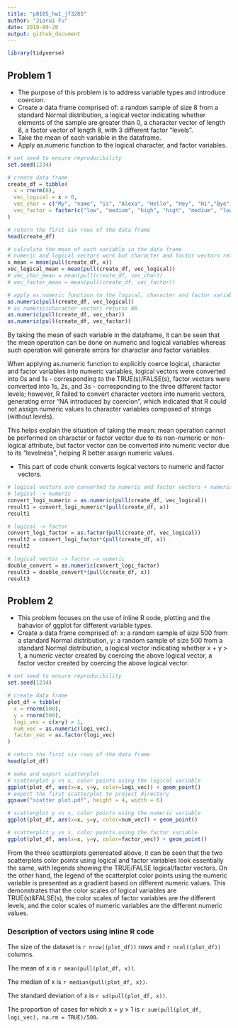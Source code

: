 ```yaml
---
title: "p8105_hw1_jf3285"
author: "Jiarui Fu"
date: 2019-09-20
output: github_document
---
```


```r
library(tidyverse)
```

## Problem 1
* The purpose of this problem is to address variable types and introduce coercion.
* Create a data frame comprised of:
a random sample of size 8 from a standard Normal distribution, 
a logical vector indicating whether elements of the sample are greater than 0, 
a character vector of length 8, 
a factor vector of length 8, with 3 different factor “levels”.
* Take the mean of each variable in the dataframe.
* Apply as.numeric function to the logical character, and factor variables.
```r
# set seed to ensure reproducibility
set.seed(1234)

# create data frame
create_df = tibble(
  x = rnorm(8),
  vec_logical = x > 0,
  vec_char = c("My", "name", "is", "Alexa", "Hello", "Hey", "Hi","Bye"),
  vec_factor = factor(c("low", "medium", "high", "high", "medium", "low", "medium", "medium"))
)

# return the first six rows of the data frame 
head(create_df)

# calculate the mean of each variable in the data frame
# numeric and logical vectors work but character and factor vectors return NA
x_mean = mean(pull(create_df, x))
vec_logical_mean = mean(pull(create_df, vec_logical))
# vec_char_mean = mean(pull(create_df, vec_char))
# vec_factor_mean = mean(pull(create_df, vec_factor))

# apply as.numeric function to the logical, character and factor variables
as.numeric(pull(create_df, vec_logical))
# as numeric(character vector) returns NA
as.numeric(pull(create_df, vec_char))
as.numeric(pull(create_df, vec_factor))
```
By taking the mean of each variable in the dataframe, it can be seen that the mean operation can be done on numeric and logical variables whereas such operation will generate errors for character and factor variables.

When applying as.numeric function to explicitly coerce logical, character and factor variables into numeric variables, logical vectors were converted into 0s and 1s - corresponding to the TRUE(s)/FALSE(s), factor vectors were converted into 1s, 2s, and 3s - corresponding to the three different factor levels; however, R failed to convert character vectors into numeric vectors, generating error "NA introduced by coercion", which indicated that R could not assign numeric values to character variables composed of strings (without levels).

This helps explain the situation of taking the mean: mean operation cannot be performed on character or factor vector due to its non-numeric or non-logical attribute, but factor vector can be converted into numeric vector due to its "levelness", helping R better assign numeric values.

* This part of code chunk converts logical vectors to numeric and factor vectors.
```r
# logical vectors are converted to numeric and factor vectors + numeric operations
# logical -> numeric
convert_logi_numeric = as.numeric(pull(create_df, vec_logical))
result1 = convert_logi_numeric*(pull(create_df, x))
result1

# logical -> factor
convert_logi_factor = as.factor(pull(create_df, vec_logical))
result2 = convert_logi_factor*(pull(create_df, x))
result2

# logical vector -> factor -> numeric
double_convert = as.numeric(convert_logi_factor)
result3 = double_convert*(pull(create_df, x))
result3
```

## Problem 2
* This problem focuses on the use of inline R code, plotting and the bahavior of ggplot for different variable types.
* Create a data frame comprised of:
x: a random sample of size 500 from a standard Normal distribution,
y: a random sample of size 500 from a standard Normal distribution,
a logical vector indicating whether x + y > 1,
a numeric vector created by coercing the above logical vector,
a factor vector created by coercing the above logical vector.
```r
# set seed to ensure reproducibility
set.seed(1234)

# create data frame
plot_df = tibble(
  x = rnorm(500),
  y = rnorm(500),
  logi_vec = c(x+y) > 1,
  num_vec = as.numeric(logi_vec),
  factor_vec = as.factor(logi_vec)
)

# return the first six rows of the data frame 
head(plot_df)

# make and export scatterplot
# scatterplot y vs x, color points using the logical variable
ggplot(plot_df, aes(x=x, y=y, color=logi_vec)) + geom_point()
# export the first scatterplot to project directory
ggsave("scatter plot.pdf", height = 4, width = 6)

# scatterplot y vs x, color points using the numeric variable
ggplot(plot_df, aes(x=x, y=y, color=num_vec)) + geom_point()

# scatterplot y vs x, color points using the factor variable
ggplot(plot_df, aes(x=x, y=y, color=factor_vec)) + geom_point()
```

From the three scatterplots genereated above, it can be seen that the two scatterplots color points using logical and factor variables look essentially the same, with legends showing the TRUE/FALSE logical/factor vectors. On the other hand, the legend of the scatterplot color points using the numeric variable is presented as a gradient based on different numeric values. This demonstrates that the color scales of logical variables are TRUE(s)&FALSE(s), the color scales of factor variables are the different levels, and the color scales of numeric variables are the different numeric values.

### Description of vectors using inline R code
 The size of the dataset is `r nrow((plot_df))` rows and `r ncol((plot_df))` columns.
 
 The mean of x is `r mean(pull(plot_df, x))`.
 
 The median of x is `r median(pull(plot_df, x))`.
 
 The standard deviation of x is `r sd(pull(plot_df, x))`.
 
 The proportion of cases for which x + y > 1 is `r sum(pull(plot_df, logi_vec), na.rm = TRUE)/500`.

 






